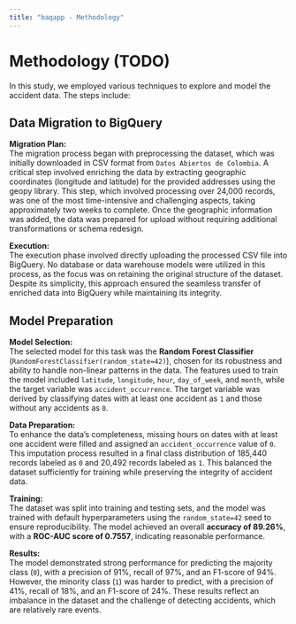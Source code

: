 ```yaml
---
title: "baqapp - Methodology"
---
```


# Methodology (TODO)

In this study, we employed various techniques to explore and model the accident data. The steps include:

## Data Migration to BigQuery

**Migration Plan:**  
The migration process began with preprocessing the dataset, which was initially downloaded in CSV format from `Datos Abiertos de Colombia`. A critical step involved enriching the data by extracting geographic coordinates (longitude and latitude) for the provided addresses using the geopy library. This step, which involved processing over 24,000 records, was one of the most time-intensive and challenging aspects, taking approximately two weeks to complete. Once the geographic information was added, the data was prepared for upload without requiring additional transformations or schema redesign.

**Execution:**  
The execution phase involved directly uploading the processed CSV file into BigQuery. No database or data warehouse models were utilized in this process, as the focus was on retaining the original structure of the dataset. Despite its simplicity, this approach ensured the seamless transfer of enriched data into BigQuery while maintaining its integrity.

## Model Preparation

**Model Selection:**  
The selected model for this task was the **Random Forest Classifier** (`RandomForestClassifier(random_state=42)`), chosen for its robustness and ability to handle non-linear patterns in the data. The features used to train the model included `latitude`, `longitude`, `hour`, `day_of_week`, and `month`, while the target variable was `accident_occurrence`. The target variable was derived by classifying dates with at least one accident as `1` and those without any accidents as `0`.

**Data Preparation:**  
To enhance the data's completeness, missing hours on dates with at least one accident were filled and assigned an `accident_occurrence` value of `0`. This imputation process resulted in a final class distribution of 185,440 records labeled as `0` and 20,492 records labeled as `1`. This balanced the dataset sufficiently for training while preserving the integrity of accident data.

**Training:**  
The dataset was split into training and testing sets, and the model was trained with default hyperparameters using the `random_state=42` seed to ensure reproducibility. The model achieved an overall **accuracy of 89.26%**, with a **ROC-AUC score of 0.7557**, indicating reasonable performance.  

**Results:**  
The model demonstrated strong performance for predicting the majority class (`0`), with a precision of 91%, recall of 97%, and an F1-score of 94%. However, the minority class (`1`) was harder to predict, with a precision of 41%, recall of 18%, and an F1-score of 24%. These results reflect an imbalance in the dataset and the challenge of detecting accidents, which are relatively rare events.
